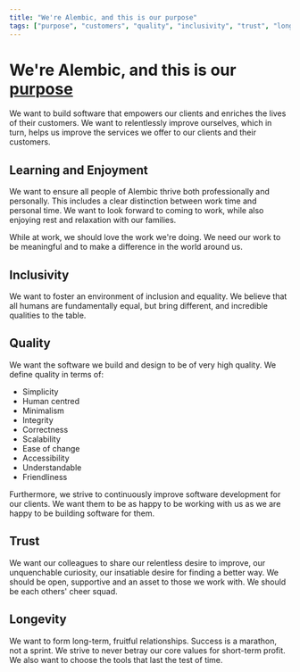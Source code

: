 ```yaml
---
title: "We're Alembic, and this is our purpose"
tags: ["purpose", "customers", "quality", "inclusivity", "trust", "longevity"]
---
```


# We're Alembic, and this is our <a href="http://slashpurpose.org">purpose</a>

We want to build software that empowers our clients and enriches the
lives of their customers. We want to relentlessly improve ourselves,
which in turn, helps us improve the services we offer to our clients
and their customers.

## Learning and Enjoyment

We want to ensure all people of Alembic thrive both professionally and
personally. This includes a clear distinction between work time and
personal time. We want to look forward to coming to work, while also
enjoying rest and relaxation with our families.

While at work, we should love the work we're doing. We need our work
to be meaningful and to make a difference in the world around us.

## Inclusivity

We want to foster an environment of inclusion and equality. We believe
that all humans are fundamentally equal, but bring different, and
incredible qualities to the table.

## Quality

We want the software we build and design to be of very high quality.
We define quality in terms of:

- Simplicity
- Human centred
- Minimalism
- Integrity
- Correctness
- Scalability
- Ease of change
- Accessibility
- Understandable
- Friendliness

Furthermore, we strive to continuously improve software development
for our clients. We want them to be as happy to be working with us as
we are happy to be building software for them.

## Trust

We want our colleagues to share our relentless desire to improve, our
unquenchable curiosity, our insatiable desire for finding a better
way. We should be open, supportive and an asset to those we work with.
We should be each others' cheer squad.

## Longevity

We want to form long-term, fruitful relationships. Success is a
marathon, not a sprint. We strive to never betray our core values for
short-term profit. We also want to choose the tools that last the test
of time.
